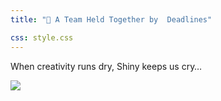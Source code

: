 ```yaml
---
title: "🫠 A Team Held Together by  Deadlines"

css: style.css
---
```


When creativity runs dry, Shiny keeps us cry...

![](images/clipboard-3105582715.png)
